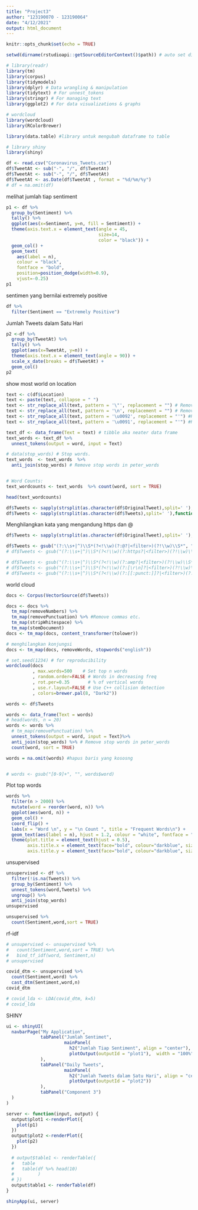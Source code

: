 ```yaml
---
title: "Project3"
author: "123190070 - 123190064"
date: "4/12/2021"
output: html_document
---
```


```r
knitr::opts_chunk$set(echo = TRUE)
```

```r
setwd(dirname(rstudioapi::getSourceEditorContext()$path)) # auto set directory

# library(readr)
library(tm)
library(corpus)
library(tidymodels)
library(dplyr) # Data wrangling & manipulation
library(tidytext) # For unnest_tokens
library(stringr) # For managing text
library(ggplot2) # For data visualizations & graphs

# wordcloud
library(wordcloud)
library(RColorBrewer)

library(data.table) #library untuk mengubah dataframe to table

# library shiny
library(shiny)
```


```r
df <- read.csv("Coronavirus_Tweets.csv")
df$TweetAt <- sub("-", "/", df$TweetAt)
df$TweetAt <- sub("-", "/", df$TweetAt)
df$TweetAt <- as.Date(df$TweetAt , format = "%d/%m/%y")
# df = na.omit(df)
```


melihat jumlah tiap sentiment
```r
p1 <- df %>%
  group_by(Sentiment) %>% 
  tally() %>% 
  ggplot(aes(x=Sentiment, y=n, fill = Sentiment)) +
  theme(axis.text.x = element_text(angle = 45, 
                                   size=14,
                                   color = "black")) +
  geom_col() +
  geom_text(
    aes(label = n), 
    colour = "black", 
    fontface = "bold",
    position=position_dodge(width=0.9), 
    vjust=-0.25)
p1
```

sentimen yang bernilai extremely positive
```r
df %>%
  filter(Sentiment == "Extremely Positive")
```

Jumlah Tweets dalam Satu Hari
```r
p2 <-df %>%
  group_by(TweetAt) %>% 
  tally() %>%
  ggplot(aes(x=TweetAt, y=n)) +
  theme(axis.text.x = element_text(angle = 90)) +
  scale_x_date(breaks = df$TweetAt) + 
  geom_col()
p2
```


show most world on location
```r
text <- c(df$Location)
text <- paste(text, collapse = " ")
text <- str_replace_all(text, pattern = '\"', replacement = "") # Remove slashes
text <- str_replace_all(text, pattern = '\n', replacement = "") # Remove \n
text <- str_replace_all(text, pattern = '\u0092', replacement = "'") #Replace with quote
text <- str_replace_all(text, pattern = '\u0091', replacement = "'") #Replace with quote

text_df <- data_frame(Text = text) # tibble aka neater data frame
text_words <- text_df %>% 
  unnest_tokens(output = word, input = Text) 

# data(stop_words) # Stop words.
text_words  <- text_words  %>%
  anti_join(stop_words) # Remove stop words in peter_words


# Word Counts:
text_wordcounts <- text_words  %>% count(word, sort = TRUE)

head(text_wordcounts)
```
```r
df$Tweets <- sapply(strsplit(as.character(df$OriginalTweet),split=' '),function(s) paste(s[!grepl('^@',s)],collapse=' ')) 
df$Tweets <- sapply(strsplit(as.character(df$Tweets),split=' '),function(s) paste(s[!grepl('^https:',s)],collapse=' '))
```


Menghilangkan kata yang mengandung https dan @
```r
df$Tweets <- sapply(strsplit(as.character(df$OriginalTweet),split=' '),function(s) paste(s[!grepl('^@',s)],collapse=' '))

df$Tweets <- gsub("(?:\\s+|^)\\S*(?<!\\w)(?:@?|<filter>)(?!\\w)\\S*", "", df$Tweets, perl=TRUE)
# df$Tweets <- gsub("(?:\\s+|^)\\S*(?<!\\w)(?:https?|<filter>)(?!\\w)\\S*", "", df$Tweets, perl=TRUE)

# df$Tweets <- gsub("(?:\\s+|^)\\S*(?<!\\w)(?:amp?|<filter>)(?!\\w)\\S*", "", df$Tweets, perl=TRUE)
# df$Tweets <- gsub("(?:\\s+|^)\\S*(?<!\\w)(?:[\r\n]?|<filter>)(?!\\w)\\S*", "", df$Tweets, perl=TRUE)
# df$Tweets <- gsub("(?:\\s+|^)\\S*(?<!\\w)(?:[[:punct:]]?|<filter>)(?!\\w)\\S*", "", df$Tweets, perl=TRUE)
```

world cloud
```r
docs <- Corpus(VectorSource(df$Tweets))

docs <- docs %>%
  tm_map(removeNumbers) %>%
  tm_map(removePunctuation) %>% #Remove commas etc.
  tm_map(stripWhitespace) %>%
  tm_map(stemDocument)
docs <- tm_map(docs, content_transformer(tolower))

# menghilangkan konjungsi
docs <- tm_map(docs, removeWords, stopwords("english"))
```
```r
# set.seed(1234) # for reproducibility 
wordcloud(docs
          , max.words=500    # Set top n words
          , random.order=FALSE # Words in decreasing freq
          , rot.per=0.35       # % of vertical words
          , use.r.layout=FALSE # Use C++ collision detection
          , colors=brewer.pal(8, "Dark2"))
```



```r
words <- df$Tweets

words <- data_frame(Text = words)
# head(words, n = 20)
words <- words %>%
  # tm_map(removePunctuation) %>%
  unnest_tokens(output = word, input = Text)%>%
  anti_join(stop_words) %>% # Remove stop words in peter_words
  count(word, sort = TRUE)

words = na.omit(words) #hapus baris yang kososng


# words <- gsub("[0-9]+", "", words$word) 
```

Plot top words
```r
words %>% 
  filter(n > 2000) %>% 
  mutate(word = reorder(word, n)) %>% 
  ggplot(aes(word, n)) + 
  geom_col() +
  coord_flip() +
  labs(x = "Word \n", y = "\n Count ", title = "Frequent Words\n") +
  geom_text(aes(label = n), hjust = 1.2, colour = "white", fontface = "bold") +
  theme(plot.title = element_text(hjust = 0.5), 
        axis.title.x = element_text(face="bold", colour="darkblue", size = 12),
        axis.title.y = element_text(face="bold", colour="darkblue", size = 12))
```

unsupervised
```r
unsupervised <- df %>% 
  filter(!is.na(Tweets)) %>% 
  group_by(Sentiment) %>% 
  unnest_tokens(word,Tweets) %>% 
  ungroup() %>% 
  anti_join(stop_words)
unsupervised
```
```r
unsupervised %>% 
  count(Sentiment,word,sort = TRUE)
```

rf-idf
```r
# unsupervised <- unsupervised %>% 
#   count(Sentiment,word,sort = TRUE) %>% 
#   bind_tf_idf(word, Sentiment,n)
# unsupervised
```



```r
covid_dtm <- unsupervised %>% 
  count(Sentiment,word) %>% 
  cast_dtm(Sentiment,word,n)
covid_dtm
```
```r
# covid_lda <- LDA(covid_dtm, k=5)
# covid_lda
```

SHINY
```r
ui <- shinyUI(
  navbarPage("My Application",
             tabPanel("Jumlah Sentimet",
                      mainPanel(
                        h2("Jumlah Tiap Sentiment", align = "center"),
                        plotOutput(outputId = "plot1"),  width = "100%")
             ),
             tabPanel("Daily Tweets",
                      mainPanel(
                        h2("Jumlah Tweets dalam Satu Hari", align = "center"),
                        plotOutput(outputId = "plot2"))
             ),
             tabPanel("Component 3")
  )
)

server <- function(input, output) {
  output$plot1 <-renderPlot({
    plot(p1)
  })
  output$plot2 <-renderPlot({
    plot(p2)
  })
  
  # output$table1 <- renderTable({
  #   table
  #   table(df %>% head(10)
  #         )
  # })
  output$table1 <- renderTable(df)
}

shinyApp(ui, server)
```



